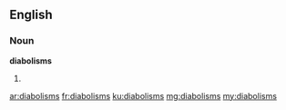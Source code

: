 ==English==

===Noun===
'''diabolisms'''

# {{plural of|diabolism}}

[[ar:diabolisms]]
[[fr:diabolisms]]
[[ku:diabolisms]]
[[mg:diabolisms]]
[[my:diabolisms]]